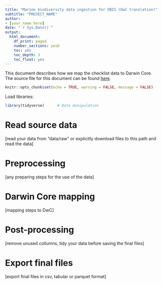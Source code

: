 ```yaml
---
title: "Marine biodiversity data ingestion for OBIS (DwC translation)"
subtitle: "PROJECT_NAME"
author:
- [your name here]
date: "`r Sys.Date()`"
output:
  html_document:
    df_print: paged
    number_sections: yesb
    toc: yes
    toc_depth: 3
    toc_float: yes
---
```


This document describes how we map the checklist data to Darwin Core. The source file for this document can be found [here](https://github.com/ADD_GITHUB_USER/ADD_PROJECT_REPO/blob/master/src/obisdi_general.Rmd).

```r
knitr::opts_chunk$set(echo = TRUE, warning = FALSE, message = FALSE)
```

Load libraries:

```r
library(tidyverse)      # Data manipulation
```

# Read source data

[read your data from "data/raw" or explicitly download files to this path and read the data]

# Preprocessing

[any preparing steps for the use of the data]

# Darwin Core mapping

[mapping steps to DwC]

# Post-processing

[remove unused collumns, tidy your data before saving the final files]

# Export final files

[export final files in csv, tabular or parquet format]
